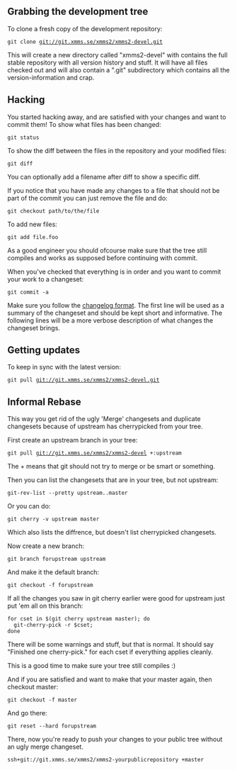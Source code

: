 ==Grabbing the development tree==
To clone a fresh copy of the development repository:

 git clone git://git.xmms.se/xmms2/xmms2-devel.git

This will create a new directory called "xmms2-devel" with contains the full stable repository with all version history and stuff. It will have all files checked out and will also contain a ".git" subdirectory
which contains all the version-information and crap.

==Hacking==
You started hacking away, and are satisfied with your changes and want to commit them!
To show what files has been changed:

 git status

To show the diff between the files in the repository and your modified files:

 git diff

You can optionally add a filename after diff to show a specific diff.

If you notice that you have made any changes to a file that should not be part of the commit you can just remove the file and do:

 git checkout path/to/the/file

To add new files:

 git add file.foo

As a good engineer you should ofcourse make sure that the tree still compiles and works as supposed before continuing with commit.

When you've checked that everything is in order and you want to commit your work to a changeset:

 git commit -a

Make sure you follow the [[ChangeLog_Format|changelog format]]. The first line will be used as a summary of the changeset and should be kept short and informative. The following lines will be a more verbose description of what changes the changeset brings.

==Getting updates==

To keep in sync with the latest version:

 git pull git://git.xmms.se/xmms2/xmms2-devel.git

==Informal Rebase==
This way you get rid of the ugly 'Merge' changesets and duplicate changesets because of upstream has cherrypicked from your tree.

First create an upstream branch in your tree:

 git pull git://git.xmms.se/xmms2/xmms2-devel +:upstream

The + means that git should not try to merge or be smart or something.


Then you can list the changesets that are in your tree, but not upstream:

 git-rev-list --pretty upstream..master

Or you can do:

 git cherry -v upstream master

Which also lists the diffrence, but doesn't list cherrypicked changesets.


Now create a new branch:

 git branch forupstream upstream

And make it the default branch:

 git checkout -f forupstream

If all the changes you saw in git cherry earlier were good for upstream just put 'em all on this branch:

 for cset in $(git cherry upstream master); do 
   git-cherry-pick -r $cset;
 done

There will be some warnings and stuff, but that is normal. It should say "Finished one cherry-pick." for each cset if everything applies cleanly.

This is a good time to make sure your tree still compiles :)


And if you are satisfied and want to make that your master again, then checkout master:

 git checkout -f master

And go there:

 git reset --hard forupstream 

There, now you're ready to push your changes to your public tree without an ugly merge changeset.

 ssh+git://git.xmms.se/xmms2/xmms2-yourpublicrepository +master